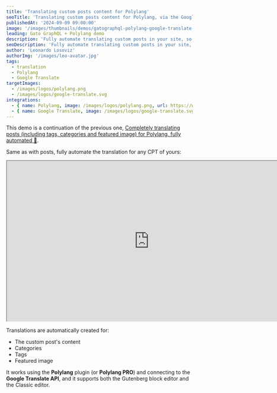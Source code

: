 ```yaml
---
title: 'Translating custom posts content for Polylang'
seoTitle: 'Translating custom posts content for Polylang, via the Google Translate API using Gato GraphQL'
publishedAt: '2024-09-09 09:00:00'
image: '/images/thumbnails/demos/gatographql-polylang-google-translate-wordpress.png'
leading: Gato GraphQL + Polylang demo
description: 'Fully automate translating custom posts in your site, so that whenever you create a new post of any CPT of yours, all translations are magically created in the background.'
seoDescription: 'Fully automate translating custom posts in your site, so that whenever you create a new post of any CPT of yours, all translations are magically created in the background, by using Gato GraphQL and connecting to the Google Translate API.'
author: 'Leonardo Losoviz'
authorImg: '/images/leo-avatar.jpg'
tags:
  - translation
  - Polylang
  - Google Translate
targetImages:
  - /images/logos/polylang.png
  - /images/logos/google-translate.svg
integrations: 
  - { name: Polylang, image: /images/logos/polylang.png, url: https://wordpress.org/plugins/polylang/ }
  - { name: Google Translate, image: /images/logos/google-translate.svg, url: https://cloud.google.com/translate/ }
---
```


This demo is a continuation of the previous one, [Completely translating posts (including tags, categories and featured image) for Polylang, fully automated 🤖](/demos/completely-translating-posts-including-tags-categories-and-featured-image-for-polylang).

Same as with posts, fully automate the translation for any CPT of yours:

<div className="aspect-video lg:-ml-32 lg:-mr-32">
  <iframe
    className="w-full h-full"
    src="https://www.youtube.com/embed/oiWqNWY3Of8"
    title="Translating custom posts content for Polylang"
    width="768"
    height="432"
    allow="accelerometer; autoplay; clipboard-write; encrypted-media; gyroscope; picture-in-picture; web-share"
    allowFullScreen
  >
  </iframe>
</div>

Translations are automatically created for:

- The custom post's content
- Categories
- Tags
- Featured image

It works using the **Polylang** plugin (or **Polylang PRO**) and connecting to the **Google Translate API**, and it supports both the Gutenberg block editor and the Classic editor.
